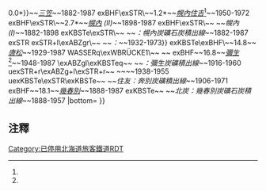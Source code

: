 {{Routemap|inline=<includeonly>yes</includeonly>|collapse=yes|title=幌內線|title-bg=#999|title-color=white|map=
~~ ~~* 括號內是實際距離
~~ ~~* 只記載主要的隧道、橋樑
STR~~ ~~[[函館本線]]（[[札幌站|札幌]]方向）~~1882-
STR+l\ABZg+r\~~ ~~[[室蘭本線]]（新線）~~1961-
xABZqr\eABZg+r\~~ ~~室蘭本線（舊線）~~1892-1961
BHF~~0.0~~[[岩見澤站|岩見澤]]~~1885-
eHST~~ ~~''[[岩見澤站#歷史|岩見澤Flag Station]]~~1884-1885
\xABZgl\STRq~~ ~~函館本線（[[旭川站|旭川]]方向）~~1891-
exHST~~(4.0)~~''[[榮町站 (岩見澤市)|榮町]]''<ref group="*" name="1980-1987" />~~1980-1987
exBHF~~6.3~~''[[萱野站|萱野]]''~~1913-1987
exENDEa\exSTR\
exKRWgl\exKRWg+r\~~ ~~''[[折返式路線]]''
exSTR\exBHF\~~ ~~{{BSkm{{!}}10.9{{!}}0.0*}}~~''[[三笠站 (北海道)|三笠]]''~~1882-1987
exBHF\exSTR\~~1.2*~~''[[幌內住吉站|幌內住吉]]''<ref group="*" name="1950-1958" />~~1950-1972
exBHF\exSTR\~~2.7*~~''[[幌內站|幌內]] (II)''~~1898-1987
exBHF\exSTR\~~ ~~''幌內 (I)''~~1882-1898
exKBSTe\exSTR\~~ ~~''{{link-ja|北海道炭礦鐵道|北海道炭礦鉄道|北炭}}：幌內炭礦石炭積出線''~~1882-1987
exSTR
exSTR+l\exABZgr\~~ ~~{{BSsplit{{!}}''{{link-ja|北斗興業|北斗興業}}：{{link-ja|唐松站#歷史|唐松駅#歴史|新三笠炭礦積出線}}''~~1932-1973}}
exKBSTe\exBHF\~~14.8~~''[[唐松站|唐松]]''~~1929-1987
WASSERq\exWBRÜCKE1\~~ ~~{{link-ja|幾春別川|幾春別川}}
exBHF~~16.8~~''[[彌生站 (北海道)|彌生]]''<ref group="*" name="1948-1951" />~~1948-1987
\exABZgl\exKBSTeq~~ ~~''{{link-ja|住石材料|住石マテリアルズ|住友}}：彌生炭礦積出線''~~1916-1960
uexSTR+r\exABZg+l\exSTR+r~~ ~~''{{link-ja|森林鐵道 (三笠)|森林鉄道 (三笠)|幾春別森林鐵道}}''~~1938-1955
uexKBSTe\exSTR\exKBSTe~~ ~~''住友：奔別炭礦積出線''~~1906-1971
exBHF~~18.1~~''[[幾春別站|幾春別]]''~~1888-1987
exKBSTe~~ ~~''北炭：幾春別炭礦石炭積出線''~~1888-1957
|bottom={{navbar|幌內線RDT}}
}}<noinclude>{{rdt intro|[[幌內線]]}}
==注釋==
{{Reflist|group="*"|refs=
<ref group="*" name="1980-1987">1980年10月1日－1987年3月31日是臨時乘降場。</ref>
<ref group="*" name="1950-1958">1950年1月20日－1958年8月4日是臨時乘降場。</ref>
<ref group="*" name="1948-1951">1948年1月25日－1951年12月19日是臨時乘降場。</ref>
}}
[[Category:已停用北海道旅客鐵道RDT]]
</noinclude>